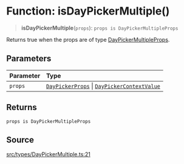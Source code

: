 # Function: isDayPickerMultiple()

> **isDayPickerMultiple**(`props`): `props is DayPickerMultipleProps`

Returns true when the props are of type [DayPickerMultipleProps](/api/latest/interfaces/DayPickerMultipleProps.mdx).

## Parameters

| Parameter | Type |
| :------ | :------ |
| `props` | [`DayPickerProps`](/api/latest/type-aliases/DayPickerProps.mdx) \| [`DayPickerContextValue`](/api/latest/interfaces/DayPickerContextValue.mdx) |

## Returns

`props is DayPickerMultipleProps`

## Source

[src/types/DayPickerMultiple.ts:21](https://github.com/gpbl/react-day-picker/blob/86f49ff11/src/types/DayPickerMultiple.ts#L21)
